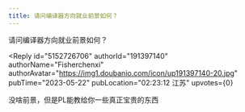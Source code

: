 ```yaml
---
title: 请问编译器方向就业前景如何？
---
```



<Forum groupName="IT发烧友(程序员/..." groupUrl="https://www.douban.com/group/zhuhuawww/" archivedAt="2025-05-16T14:30:09.549Z">
  <Post
    id="288846383"
    title="请问编译器方向就业前景如何？"
    url="https://www.douban.com/group/topic/288846383/?_spm_id=NDE2MDgwMw"
    pubTime="2023-07-27"
    highlightUserId="191397140"
  >
请问编译器方向就业前景如何？

<Reply
  id="5152726706"
  authorId="191397140"
  authorName="Fisherchenxi"
  authorAvatar="https://img1.doubanio.com/icon/up191397140-20.jpg"
  pubTime="2023-05-22"
  pubLocation="02:23:12 江苏"
  upvotes={0}
>
没啥前景，但是PL能教给你一些真正宝贵的东西
</Reply>
  </Post>
</Forum>
